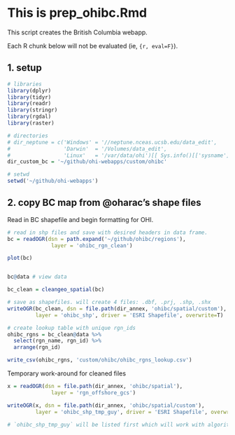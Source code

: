 # This is prep_ohibc.Rmd

This script creates the British Columbia webapp. 

Each R chunk below will not be evaluated (ie, `{r, eval=F}`). 

## 1. setup
```r

# libraries
library(dplyr)
library(tidyr)
library(readr)
library(stringr)
library(rgdal)
library(raster)

# directories
# dir_neptune = c('Windows' = '//neptune.nceas.ucsb.edu/data_edit',
#                 'Darwin'  = '/Volumes/data_edit',
#                 'Linux'   = '/var/data/ohi')[[ Sys.info()[['sysname']] ]]
dir_custom_bc = '~/github/ohi-webapps/custom/ohibc'

# setwd
setwd('~/github/ohi-webapps')

```


## 2. copy BC map from @oharac's shape files  

Read in BC shapefile and begin formatting for OHI.


```r

# read in shp files and save with desired headers in data frame. 
bc = readOGR(dsn = path.expand('~/github/ohibc/regions'),
              layer = 'ohibc_rgn_clean')

plot(bc)


bc@data # view data

bc_clean = cleangeo_spatial(bc)

# save as shapefiles. will create 4 files: .dbf, .prj, .shp, .shx
writeOGR(bc_clean, dsn = file.path(dir_annex, 'ohibc/spatial/custom'), 
         layer = 'ohibc_shp', driver = 'ESRI Shapefile', overwrite=T) 

# create lookup table with unique rgn_ids
ohibc_rgns = bc_clean@data %>%
  select(rgn_name, rgn_id) %>%
  arrange(rgn_id)

write_csv(ohibc_rgns, 'custom/ohibc/ohibc_rgns_lookup.csv')

```

Temporary work-around for cleaned files

```r

x = readOGR(dsn = file.path(dir_annex, 'ohibc/spatial'),
              layer = 'rgn_offshore_gcs')

writeOGR(x, dsn = file.path(dir_annex, 'ohibc/spatial/custom'), 
         layer = 'ohibc_shp_tmp_guy', driver = 'ESRI Shapefile', overwrite=T) 

# `ohibc_shp_tmp_guy` will be listed first which will work with algorithm of custom_maps()


```
